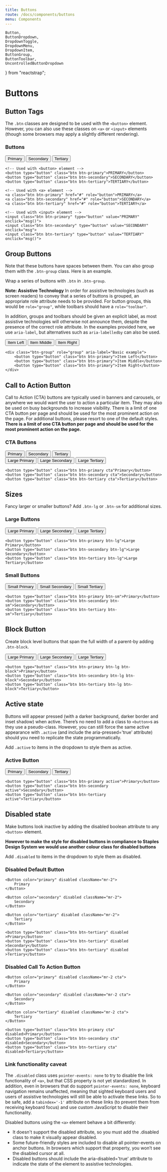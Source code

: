 ```yaml
---
title: Buttons
route: /docs/components/buttons
menu: Components
---
```


	Button,
	ButtonDropdown,
	DropdownToggle,
	DropdownMenu,
	DropdownItem,
	ButtonGroup,
	ButtonToolbar,
	UncontrolledButtonDropdown
} from "reactstrap";

# Buttons

## Button Tags

The `.btn` classes are designed to be used with the `<button>` element. However, you can also use these classes on `<a>` or `<input>` elements (though some browsers may apply a slightly different rendering).

### Buttons

<Playground>
	<Button color="primary" className="mr-2">
		Primary
	</Button>
	<Button color="secondary" className="mr-2">
		Secondary
	</Button>
	<Button color="tertiary" className="mr-2">
		Tertiary
	</Button>
</Playground>

    <!-- Used with <button> element -->
    <button type="button" class="btn btn-primary">PRIMARY</button>
    <button type="button" class="btn btn-secondary">SECONDARY</button>
    <button type="button" class="btn btn-tertiary">TERTIARY</button>

    <!-- Used with <a> element -->
    <a class="btn btn-primary" href="#" role="button">PRIMARY</a>
    <a class="btn btn-secondary" href="#" role="button">SECONDARY</a>
    <a class="btn btn-tertiary" href="#" role="button">TERTIARY</a>

    <!-- Used with <input> element -->
    <input class="btn btn-primary" type="button" value="PRIMARY" onclick="msg()">
    <input class="btn btn-secondary" type="button" value="SECONDARY" onclick="msg">
    <input class="btn btn-tertiary" type="button" value="TERTIARY" onclick="msg()">

## Group Buttons

Note that these buttons have spaces between them. You can also group them with the `.btn-group` class. Here is an example.

Wrap a series of buttons with `.btn` in `.btn-group`.

**Note: Assistive Technology**
In order for assistive technologies (such as screen readers) to convey that a series of buttons is grouped, an appropriate role attribute needs to be provided. For button groups, this would be `role="group"`, while toolbars should have a `role="toolbar"`.

In addition, groups and toolbars should be given an explicit label, as most assistive technologies will otherwise not announce them, despite the presence of the correct role attribute. In the examples provided here, we use `aria-label`, but alternatives such as `aria-labelledby` can also be used.

<Playground>
	<ButtonGroup>
		<Button>Item Left</Button>
		<Button>Item Middle</Button>
		<Button>Item Right</Button>
	</ButtonGroup>
</Playground>

    <div class="btn-group" role="group" aria-label="Basic example">
        <button type="button" class="btn btn-primary">Item Left</button>
        <button type="button" class="btn btn-primary">Item Middle</button>
        <button type="button" class="btn btn-primary">Item Right</button>
    </div>

## Call to Action Button

Call to Action (CTA) buttons are typically used in banners and carousels, or anywhere we would want the user to action a particular item. They may also be used on busy backgrounds to increase visibility. There is a limit of one CTA button per page and should be used for the most prominent action on the page. For additional buttons, please resort to one of the default styles.
**There is a limit of one CTA button per page and should be used for the most prominent action on the page.**

### CTA Buttons

<Playground>
	<Button color="primary" className="mr-2 cta">
		Primary
	</Button>
	<Button color="secondary" className="mr-2 cta">
		Secondary
	</Button>
	<Button color="tertiary" className="mr-2 cta">
		Tertiary
	</Button>
	<br />
	<Button color="primary" className="mr-2 mt-3 cta" size="lg">
		Large Primary
	</Button>
	<Button color="secondary" className="mr-2 mt-3 cta" size="lg">
		Large Secondary
	</Button>
	<Button color="tertiary" className="mr-2 mt-3 cta" size="lg">
		Large Tertiary
	</Button>
</Playground>

    <button type="button" class="btn btn-primary cta"Primary</button>
    <button type="button" class="btn btn-secondary cta">Secondary</button>
    <button type="button" class="btn btn-tertiary cta">Tertiary</button>

## Sizes

Fancy larger or smaller buttons? Add `.btn-lg` or `.btn-sm` for additional sizes.

### Large Buttons

<Playground>
	<Button color="primary" className="mr-2" size="lg">
		Large Primary
	</Button>
	<Button color="secondary" className="mr-2" size="lg">
		Large Secondary
	</Button>
	<Button color="tertiary" className="mr-2" size="lg">
		Large Tertiary
	</Button>
</Playground>

    <button type="button" class="btn btn-primary btn-lg">Large Primary</button>
    <button type="button" class="btn btn-secondary btn-lg">Large Secondary</button>
    <button type="button" class="btn btn-tertiary btn-lg">Large Tertiary</button>

### Small Buttons

<Playground>
	<Button color="primary" className="mr-2" size="sm">
		Small Primary
	</Button>
	<Button color="secondary" className="mr-2" size="sm">
		Small Secondary
	</Button>
	<Button color="tertiary" className="mr-2" size="sm">
		Small Tertiary
	</Button>
</Playground>

    <button type="button" class="btn btn-primary btn-sm">Primary</button>
    <button type="button" class="btn btn-secondary btn-sm">Secondary</button>
    <button type="button" class="btn btn-tertiary btn-sm">Tertiary</button>

## Block Button

Create block level buttons that span the full width of a parent-by adding `.btn-block`.

<Playground>
	<Button color="primary" size="lg" block>
		Large Primary
	</Button>
	<Button color="secondary" size="lg" block>
		Large Secondary
	</Button>
	<Button color="tertiary" size="lg" block>
		Large Tertiary
	</Button>
</Playground>

    <button type="button" class="btn btn-primary btn-lg btn-block">Primary</button>
    <button type="button" class="btn btn-secondary btn-lg btn-block">Secondary</button>
    <button type="button" class="btn btn-tertiary btn-lg btn-block">Tertiary</button>

## Active state

Buttons will appear pressed (with a darker background, darker border and inset shadow) when active. There’s no need to add a class to `<button>`s as they use a pseudo-class. However, you can still force the same active appearance with `.active` (and include the aria-pressed='true' attribute) should you need to replicate the state programmatically.

Add `.active` to items in the dropdown to style them as active.

### Active Button

<Playground>
	<Button color="primary" active className="mr-2">
		Primary
	</Button>
	<Button color="secondary" active className="mr-2">
		Secondary
	</Button>
	<Button color="tertiary" active className="mr-2">
		Tertiary
	</Button>
</Playground>

    <button type="button" class="btn btn-primary active">Primary</button>
    <button type="button" class="btn btn-secondary active">Secondary</button>
    <button type="button" class="btn btn-tertiary active">Tertiary</button>

## Disabled state

Make buttons look inactive by adding the disabled boolean attribute to any `<button>` element.

**However to make the style for disabled buttons in compliance to Staples Design System we would use another colour class for disabled buttons**

Add `.disabled` to items in the dropdown to style them as disabled.

### Disabled Default Button

<Playground>

    <Button color="primary" disabled className="mr-2">
    	Primary
    </Button>

    <Button color="secondary" disabled className="mr-2">
    	Secondary
    </Button>

    <Button color="tertiary" disabled className="mr-2">
    	Tertiary
    </Button>

</Playground>

    <button type="button" class="btn btn-tertiary" disabled >Primary</button>
    <button type="button" class="btn btn-tertiary" disabled >Secondary</button>
    <button type="button" class="btn btn-tertiary" disabled >Tertiary</button>

### Disabled Call To Action Button

<Playground>

    <Button color="primary" disabled className="mr-2 cta">
    	Primary
    </Button>

    <Button color="secondary" disabled className="mr-2 cta">
    	Secondary
    </Button>

    <Button color="tertiary" disabled className="mr-2 cta">
    	Tertiary
    </Button>

</Playground>

    <button type="button" class="btn btn-primary cta" disabled>Primary</button>
    <button type="button" class="btn btn-secondary cta" disabled>Secondary</button>
    <button type="button" class="btn btn-tertiary cta" disabled>Tertiary</button>

### Link functionality caveat

The `.disabled` class uses `pointer-events: none` to try to disable the link functionality of `<a>`, but that CSS property is not yet standardized. In addition, even in browsers that do support `pointer-events: none`, keyboard navigation remains unaffected, meaning that sighted keyboard users and users of assistive technologies will still be able to activate these links. So to be safe, add a `tabindex='-1'` attribute on these links (to prevent them from receiving keyboard focus) and use custom JavaScript to disable their functionality.

Disabled buttons using the `<a>` element behave a bit differently:

<ul>
	<li>
		It doesn't support the disabled attribute, so you must add the .disabled
		class to make it visually appear disabled.
	</li>
	<li>
		Some future-friendly styles are included to disable all pointer-events
		on anchor buttons. In browsers which support that property, you won’t
		see the disabled cursor at all.
	</li>
	<li>
		Disabled buttons should include the aria-disabled='true' attribute to
		indicate the state of the element to assistive technologies.
	</li>
</ul>

<!-- ## Button Dropdowns

Any single `.btn` can be turned into a dropdown toggle with some markup changes. Here’s how you can put them to work with `<button>` elements:

### Dropdown Button with Links and Dropdown Header

<Playground>
    <UncontrolledButtonDropdown>
        <DropdownToggle caret>
            Dropdown
        </DropdownToggle>
        <DropdownMenu>
            <DropdownItem header>Header</DropdownItem>
            <DropdownItem disabled>Action</DropdownItem>
            <DropdownItem>Another Action</DropdownItem>
            <DropdownItem divider />
            <DropdownItem>Another Action</DropdownItem>
        </DropdownMenu>
    </UncontrolledButtonDropdown>
</Playground>


    <div class="dropdown">
        <button class="btn btn-primary dropdown-toggle" type="button" id="dropdownMenuButton" data-toggle="dropdown" aria-haspopup="true" aria-expanded="false">
            Dropdown button
        </button>
        <div class="dropdown-menu" aria-labelledby="dropdownMenuButton">
            <h6 class="dropdown-header">Dropdown header</h6>
            <a class="dropdown-item" href="#">Action</a>
            <a class="dropdown-item" href="#">Another action</a>
            <a class="dropdown-item" href="#">Something else here</a>
        </div>
    </div>


## Drop variations

Trigger dropdown menus to the left of elements by adding `.dropleft .dropright .dropup` to the parent element.

<Playground>
    <UncontrolledButtonDropdown direction="up">
            <DropdownToggle caret>
                Dropup
            </DropdownToggle>
            <DropdownMenu>
                <DropdownItem>Another Action</DropdownItem>
                <DropdownItem>Another Action</DropdownItem>
            </DropdownMenu>
    </UncontrolledButtonDropdown>

    <UncontrolledButtonDropdown direction="left">
            <DropdownToggle caret>
                Dropleft
            </DropdownToggle>
            <DropdownMenu>
                <DropdownItem>Another Action</DropdownItem>
                <DropdownItem>Another Action</DropdownItem>
            </DropdownMenu>
    </UncontrolledButtonDropdown>

    <UncontrolledButtonDropdown direction="right">
            <DropdownToggle caret>
                Dropleft
            </DropdownToggle>
            <DropdownMenu>
                <DropdownItem>Another Action</DropdownItem>
                <DropdownItem>Another Action</DropdownItem>
            </DropdownMenu>
    </UncontrolledButtonDropdown>

</Playground>

    <div class="btn-group dropup">
        <button type="button" class="btn btn-secondary dropdown-toggle" data-toggle="dropdown" aria-haspopup="true" aria-expanded="false">
            Dropleft
        </button>
        <div class="dropdown-menu" aria-labelledby="dropdownMenuButton">
            <a class="dropdown-item" href="#">Action</a>
            <a class="dropdown-item" href="#">Another action</a>
            <a class="dropdown-item" href="#">Something else here</a>
        </div>
    </div>

    <div class="btn-group dropleft">
        <button type="button" class="btn btn-secondary dropdown-toggle" data-toggle="dropdown" aria-haspopup="true" aria-expanded="false">
            Dropleft
        </button>
        <div class="dropdown-menu" aria-labelledby="dropdownMenuButton">
            <a class="dropdown-item" href="#">Action</a>
            <a class="dropdown-item" href="#">Another action</a>
            <a class="dropdown-item" href="#">Something else here</a>
        </div>
    </div>

    <div class="btn-group dropright">
        <button type="button" class="btn btn-secondary dropdown-toggle" data-toggle="dropdown" aria-haspopup="true" aria-expanded="false">
            Dropleft
        </button>
        <div class="dropdown-menu" aria-labelledby="dropdownMenuButton">
            <a class="dropdown-item" href="#">Action</a>
            <a class="dropdown-item" href="#">Another action</a>
            <a class="dropdown-item" href="#">Something else here</a>
        </div>
    </div>


## Split Button

Similarly, create split button dropdowns with virtually the same markup as single button dropdowns, but with the addition of `.dropdown-toggle-split` for proper spacing around the dropdown caret.

We use this extra class to reduce the horizontal padding on either side of the caret by 25% and remove the `margin-left` that’s added for regular button dropdowns. Those extra changes keep the caret centered in the split button and provide a more appropriately sized hit area next to the main button.

### Split Button and Dropdown Divider

    <div class="btn-group">
        <button type="button" class="btn btn-danger">Action</button>
        <button type="button" class="btn btn-danger dropdown-toggle dropdown-toggle-split" data-toggle="dropdown" aria-haspopup="true" aria-expanded="false">
        <span class="sr-only">Toggle Dropdown</span>
      </button>
        <div class="dropdown-menu">
            <a class="dropdown-item" href="#">Action</a>
            <a class="dropdown-item" href="#">Another action</a>
            <a class="dropdown-item" href="#">Something else here</a>
            <div class="dropdown-divider"></div>
            <a class="dropdown-item" href="#">Separated link</a>
        </div>
    </div>

## Split Dropleft

Trigger dropdown menus to the left of elements by adding `.dropleft` to the parent element.

### Split Dropleft Button

    <div class="btn-group">
        <div class="btn-group dropleft" role="group">
            <button type="button" class="btn btn-secondary dropdown-toggle dropdown-toggle-split" data-toggle="dropdown" aria-haspopup="true" aria-expanded="false">
          <span class="sr-only">Toggle Dropleft</span>
        </button>
            <div class="dropdown-menu" aria-labelledby="dropdownMenuButton">
                <a class="dropdown-item" href="#">Action</a>
                <a class="dropdown-item" href="#">Another action</a>
                <a class="dropdown-item" href="#">Something else here</a>
            </div>
        </div>
        <button type="button" class="btn btn-secondary">
        Split dropleft
      </button>
    </div>

## Split Dropright

Trigger dropdown menus to the right of elements by adding `.dropright` to the parent element.

### Split Dropright Button

    <div class="btn-group dropright">
        <button type="button" class="btn btn-secondary">
        Split dropright
      </button>
        <button type="button" class="btn btn-secondary dropdown-toggle dropdown-toggle-split" data-toggle="dropdown" aria-haspopup="true" aria-expanded="false">
        <span class="sr-only">Toggle Dropright</span>
      </button>
        <div class="dropdown-menu" aria-labelledby="dropdownMenuButton">
            <a class="dropdown-item" href="#">Action</a>
            <a class="dropdown-item" href="#">Another action</a>
            <a class="dropdown-item" href="#">Something else here</a>
        </div>
    </div>

## Split Dropup

Trigger dropdown menus above elements by adding `.dropup` to the parent element.

### Split Dropup Button

    <div class="btn-group dropup">
        <button type="button" class="btn btn-secondary">
        Split dropup
      </button>
        <button type="button" class="btn btn-secondary dropdown-toggle dropdown-toggle-split" data-toggle="dropdown" aria-haspopup="true" aria-expanded="false">
        <span class="sr-only">Toggle Dropdown</span>
      </button>
        <div class="dropdown-menu" aria-labelledby="dropdownMenuButton">
            <a class="dropdown-item" href="#">Action</a>
            <a class="dropdown-item" href="#">Another action</a>
            <a class="dropdown-item" href="#">Something else here</a>
        </div>
    </div> -->
